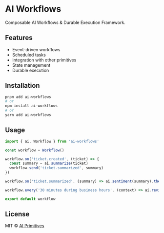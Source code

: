 # AI Workflows

Composable AI Workflows & Durable Execution Framework.

## Features

- Event-driven workflows
- Scheduled tasks
- Integration with other primitives
- State management
- Durable execution

## Installation

```bash
pnpm add ai-workflows
# or
npm install ai-workflows
# or
yarn add ai-workflows
```

## Usage

```javascript
import { ai, Workflow } from 'ai-workflows'

const workflow = Workflow()

workflow.on('ticket.created', (ticket) => {
  const summary = ai.summarize(ticket)
  workflow.send('ticket.summarized', summary)
})

workflow.on('ticket.summarized', (summary) => ai.sentiment(summary).then('update.ticket'))

workflow.every('30 minutes during business hours', (context) => ai.reviewKPIs(context).then('slack.post'))

export default workflow
```

## License

MIT © [AI Primitives](https://mdx.org.ai)
